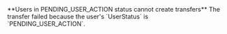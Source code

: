  
<Card title="002704" href="/errors/codes/002704">
**Users in PENDING_USER_ACTION status cannot create transfers**  
The transfer failed because the user's `UserStatus` is `PENDING_USER_ACTION`.
</Card>
